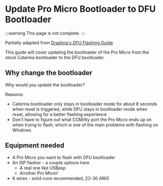 # Update Pro Micro Bootloader to DFU Bootloader

:::warning
This page is not complete.
:::

Partially adapted from [Drashna's DFU Flashing Guide](https://www.reddit.com/r/olkb/comments/8sxgzb/replace_pro_micro_bootloader_with_qmk_dfu/)

This guide will cover updating the bootloader of the Pro Micro from the stock Caterina bootloader to the DFU bootloader.

## Why change the bootloader

Why would you update the bootloader?

Reasons:

- Caterina bootloader only stays in bootloader mode for about 8 seconds when reset is triggered, while DFU stays in bootloader mode when reset, allowing for a better flashing experience
- Don't have to figure out what COM/tty port the Pro Micro ends up on when trying to flash, which is one of the main problems with flashing on Windows

## Equipment needed

- A Pro Micro you want to flash with DFU bootloader
- An ISP flasher - a couple options here
    - A real one like USBasp
    - Another Pro Micro!
- 6 wires - solid-core recommended, 22-30 AWG

